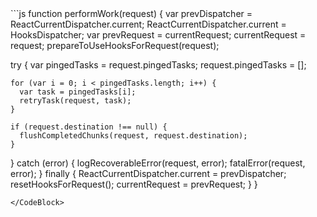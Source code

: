 
<CodeBlock>
```js
function performWork(request) {
  var prevDispatcher = ReactCurrentDispatcher.current;
  ReactCurrentDispatcher.current = HooksDispatcher;
  var prevRequest = currentRequest;
  currentRequest = request;
  prepareToUseHooksForRequest(request);

  try {
    var pingedTasks = request.pingedTasks;
    request.pingedTasks = [];

    for (var i = 0; i < pingedTasks.length; i++) {
      var task = pingedTasks[i];
      retryTask(request, task);
    }

    if (request.destination !== null) {
      flushCompletedChunks(request, request.destination);
    }
  } catch (error) {
    logRecoverableError(request, error);
    fatalError(request, error);
  } finally {
    ReactCurrentDispatcher.current = prevDispatcher;
    resetHooksForRequest();
    currentRequest = prevRequest;
  }
}
```
</CodeBlock>